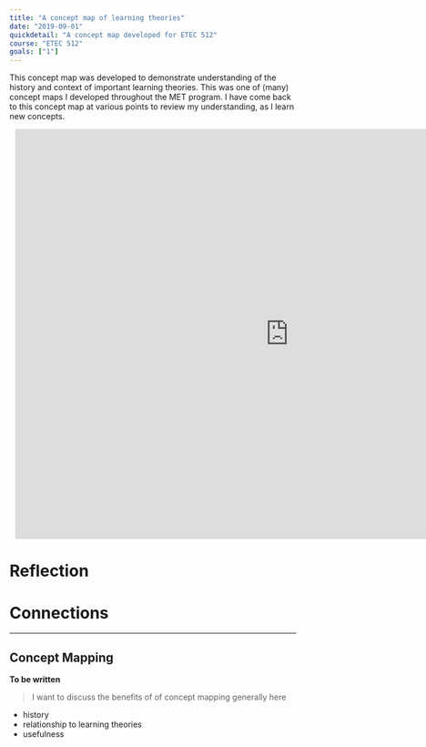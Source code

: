 ```yaml
---
title: "A concept map of learning theories"
date: "2019-09-01"
quickdetail: "A concept map developed for ETEC 512"
course: "ETEC 512"
goals: ["1"]
---
```


This concept map was developed to demonstrate understanding of the history and context of important learning theories. This was one of (many) concept maps I developed throughout the MET program. I have come back to this concept map at various points to review my understanding, as I learn new concepts. 

<div style="width: 960px; height: 720px; margin: 10px; position: relative;">
    <iframe allowfullscreen 
    frameborder="0" 
    style="width:960px; height:720px" 
    src="https://lucid.app/documents/embeddedchart/5cbf4c24-0cac-4c11-acba-bb4c5a0baa9e" id="Q.OpdackJDJZ">
    </iframe>
</div>

# Reflection


# Connections

---
## Concept Mapping 

**To be written**

> I want to discuss the benefits of of concept mapping generally here

- history
- relationship to learning theories
- usefulness 
